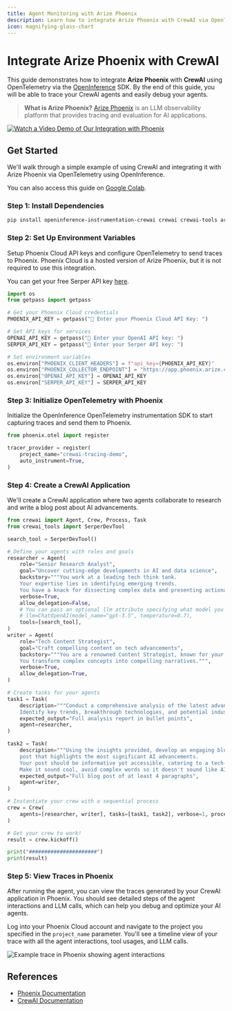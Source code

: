 ```yaml
---
title: Agent Monitoring with Arize Phoenix
description: Learn how to integrate Arize Phoenix with CrewAI via OpenTelemetry using OpenInference
icon: magnifying-glass-chart
---
```


# Integrate Arize Phoenix with CrewAI

This guide demonstrates how to integrate **Arize Phoenix** with **CrewAI** using OpenTelemetry via the [OpenInference](https://github.com/openinference/openinference) SDK. By the end of this guide, you will be able to trace your CrewAI agents and easily debug your agents.

> **What is Arize Phoenix?** [Arize Phoenix](https://phoenix.arize.com) is an LLM observability platform that provides tracing and evaluation for AI applications.

[![Watch a Video Demo of Our Integration with Phoenix](https://storage.googleapis.com/arize-assets/fixtures/setup_crewai.png)](https://www.youtube.com/watch?v=Yc5q3l6F7Ww)

## Get Started

We'll walk through a simple example of using CrewAI and integrating it with Arize Phoenix via OpenTelemetry using OpenInference.

You can also access this guide on [Google Colab](https://colab.research.google.com/github/Arize-ai/phoenix/blob/main/tutorials/tracing/crewai_tracing_tutorial.ipynb).

### Step 1: Install Dependencies

```bash
pip install openinference-instrumentation-crewai crewai crewai-tools arize-phoenix-otel
```

### Step 2: Set Up Environment Variables

Setup Phoenix Cloud API keys and configure OpenTelemetry to send traces to Phoenix. Phoenix Cloud is a hosted version of Arize Phoenix, but it is not required to use this integration.

You can get your free Serper API key [here](https://serper.dev/).

```python
import os
from getpass import getpass

# Get your Phoenix Cloud credentials
PHOENIX_API_KEY = getpass("🔑 Enter your Phoenix Cloud API Key: ")

# Get API keys for services
OPENAI_API_KEY = getpass("🔑 Enter your OpenAI API key: ")
SERPER_API_KEY = getpass("🔑 Enter your Serper API key: ")

# Set environment variables
os.environ["PHOENIX_CLIENT_HEADERS"] = f"api_key={PHOENIX_API_KEY}"
os.environ["PHOENIX_COLLECTOR_ENDPOINT"] = "https://app.phoenix.arize.com" # Phoenix Cloud, change this to your own endpoint if you are using a self-hosted instance
os.environ["OPENAI_API_KEY"] = OPENAI_API_KEY
os.environ["SERPER_API_KEY"] = SERPER_API_KEY
```

### Step 3: Initialize OpenTelemetry with Phoenix

Initialize the OpenInference OpenTelemetry instrumentation SDK to start capturing traces and send them to Phoenix.

```python
from phoenix.otel import register

tracer_provider = register(
    project_name="crewai-tracing-demo",
    auto_instrument=True,
)
```

### Step 4: Create a CrewAI Application

We'll create a CrewAI application where two agents collaborate to research and write a blog post about AI advancements.

```python
from crewai import Agent, Crew, Process, Task
from crewai_tools import SerperDevTool

search_tool = SerperDevTool()

# Define your agents with roles and goals
researcher = Agent(
    role="Senior Research Analyst",
    goal="Uncover cutting-edge developments in AI and data science",
    backstory="""You work at a leading tech think tank.
    Your expertise lies in identifying emerging trends.
    You have a knack for dissecting complex data and presenting actionable insights.""",
    verbose=True,
    allow_delegation=False,
    # You can pass an optional llm attribute specifying what model you wanna use.
    # llm=ChatOpenAI(model_name="gpt-3.5", temperature=0.7),
    tools=[search_tool],
)
writer = Agent(
    role="Tech Content Strategist",
    goal="Craft compelling content on tech advancements",
    backstory="""You are a renowned Content Strategist, known for your insightful and engaging articles.
    You transform complex concepts into compelling narratives.""",
    verbose=True,
    allow_delegation=True,
)

# Create tasks for your agents
task1 = Task(
    description="""Conduct a comprehensive analysis of the latest advancements in AI in 2024.
    Identify key trends, breakthrough technologies, and potential industry impacts.""",
    expected_output="Full analysis report in bullet points",
    agent=researcher,
)

task2 = Task(
    description="""Using the insights provided, develop an engaging blog
    post that highlights the most significant AI advancements.
    Your post should be informative yet accessible, catering to a tech-savvy audience.
    Make it sound cool, avoid complex words so it doesn't sound like AI.""",
    expected_output="Full blog post of at least 4 paragraphs",
    agent=writer,
)

# Instantiate your crew with a sequential process
crew = Crew(
    agents=[researcher, writer], tasks=[task1, task2], verbose=1, process=Process.sequential
)

# Get your crew to work!
result = crew.kickoff()

print("######################")
print(result)
```

### Step 5: View Traces in Phoenix

After running the agent, you can view the traces generated by your CrewAI application in Phoenix. You should see detailed steps of the agent interactions and LLM calls, which can help you debug and optimize your AI agents.

Log into your Phoenix Cloud account and navigate to the project you specified in the `project_name` parameter. You'll see a timeline view of your trace with all the agent interactions, tool usages, and LLM calls.

![Example trace in Phoenix showing agent interactions](https://storage.googleapis.com/arize-assets/fixtures/crewai_traces.png)

## References

- [Phoenix Documentation](https://docs.arize.com/phoenix/)
- [CrewAI Documentation](https://docs.crewai.com/)
